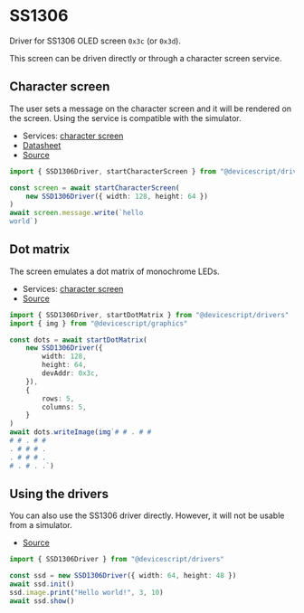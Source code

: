 # SS1306

Driver for SS1306 OLED screen `0x3c` (or `0x3d`).

This screen can be driven directly or through a character screen service.

## Character screen

The user sets a message on the character screen and it will be rendered on the screen. Using the service is compatible with the simulator.

-   Services: [character screen](/api/clients/characterscreen/)
-   [Datasheet](https://www.digikey.com/htmldatasheets/production/2047793/0/0/1/ssd1306.html)
-   [Source](https://github.com/microsoft/devicescript/blob/main/packages/drivers/src/characterscreen.ts)

```ts
import { SSD1306Driver, startCharacterScreen } from "@devicescript/drivers"

const screen = await startCharacterScreen(
    new SSD1306Driver({ width: 128, height: 64 })
)
await screen.message.write(`hello
world`)
```

## Dot matrix

The screen emulates a dot matrix of monochrome LEDs.

-   Services: [character screen](/api/clients/dotmatrix/)
-   [Source](https://github.com/microsoft/devicescript/blob/main/packages/drivers/src/dotmatrix.ts)

```ts
import { SSD1306Driver, startDotMatrix } from "@devicescript/drivers"
import { img } from "@devicescript/graphics"

const dots = await startDotMatrix(
    new SSD1306Driver({
        width: 128,
        height: 64,
        devAddr: 0x3c,
    }),
    {
        rows: 5,
        columns: 5,
    }
)
await dots.writeImage(img`# # . # #
# # . # #
. # # # .
. # # # .
# . # . .`)
```

## Using the drivers

You can also use the SS1306 driver directly. However, it will not be usable from a simulator.

-   [Source](https://github.com/microsoft/devicescript/blob/main/packages/drivers/src/ssd1306.ts)

```ts
import { SSD1306Driver } from "@devicescript/drivers"

const ssd = new SSD1306Driver({ width: 64, height: 48 })
await ssd.init()
ssd.image.print("Hello world!", 3, 10)
await ssd.show()
```
